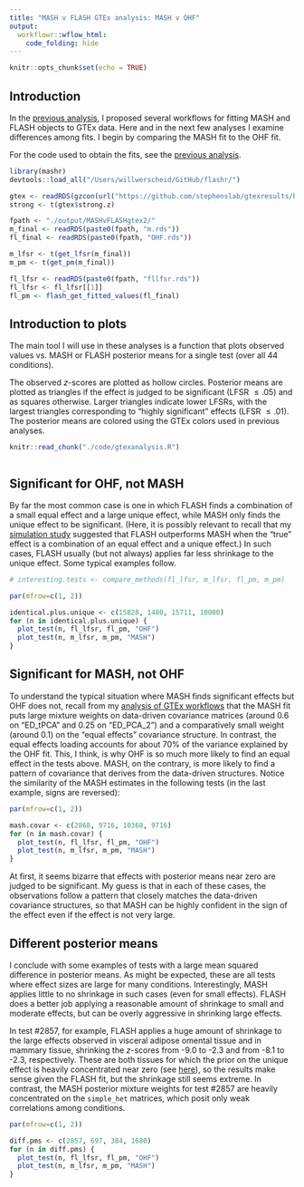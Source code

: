 ```yaml
---
title: "MASH v FLASH GTEx analysis: MASH v OHF"
output: 
  workflowr::wflow_html:
    code_folding: hide
---
```


```r
knitr::opts_chunk$set(echo = TRUE)
```

## Introduction

In the [previous analysis](MASHvFLASHgtex2.html), I proposed several workflows for fitting MASH and FLASH objects to GTEx data. Here and in the next few analyses I examine differences among fits. I begin by comparing the MASH fit to the OHF fit. 

For the code used to obtain the fits, see the [previous analysis](MASHvFLASHgtex2.html#code).

```r
library(mashr)
devtools::load_all("/Users/willwerscheid/GitHub/flashr/")

gtex <- readRDS(gzcon(url("https://github.com/stephenslab/gtexresults/blob/master/data/MatrixEQTLSumStats.Portable.Z.rds?raw=TRUE")))
strong <- t(gtex$strong.z)

fpath <- "./output/MASHvFLASHgtex2/"
m_final <- readRDS(paste0(fpath, "m.rds"))
fl_final <- readRDS(paste0(fpath, "OHF.rds"))

m_lfsr <- t(get_lfsr(m_final))
m_pm <- t(get_pm(m_final))

fl_lfsr <- readRDS(paste0(fpath, "fllfsr.rds"))
fl_lfsr <- fl_lfsr[[1]]
fl_pm <- flash_get_fitted_values(fl_final)
```


## Introduction to plots

The main tool I will use in these analyses is a function that plots observed values vs. MASH or FLASH posterior means for a single test (over all 44 conditions). 

The observed $z$-scores are plotted as hollow circles. Posterior means are plotted as triangles if the effect is judged to be significant (LFSR $\le .05$) and as squares otherwise. Larger triangles indicate lower LFSRs, with the largest triangles corresponding to "highly significant" effects (LFSR $\le .01$). The posterior means are colored using the GTEx colors used in previous analyses. 

```r
knitr::read_chunk("./code/gtexanalysis.R")
```
```r
```


## Significant for OHF, not MASH

By far the most common case is one in which FLASH finds a combination of a small equal effect and a large unique effect, while MASH only finds the unique effect to be significant. (Here, it is possibly relevant to recall that my [simulation study](MASHvFLASHsims2.html) suggested that FLASH outperforms MASH when the "true" effect is a combination of an equal effect and a unique effect.) In such cases, FLASH usually (but not always) applies far less shrinkage to the unique effect. Some typical examples follow.

```r
# interesting.tests <- compare_methods(fl_lfsr, m_lfsr, fl_pm, m_pm)

par(mfrow=c(1, 2))

identical.plus.unique <- c(15828, 1480, 15711, 10000)
for (n in identical.plus.unique) {
  plot_test(n, fl_lfsr, fl_pm, "OHF")
  plot_test(n, m_lfsr, m_pm, "MASH")
}
```


## Significant for MASH, not OHF

To understand the typical situation where MASH finds significant effects but OHF does not, recall from my [analysis of GTEx workflows](MASHvFLASHgtex2.html) that the MASH fit puts large mixture weights on data-driven covariance matrices (around 0.6 on "ED_tPCA" and 0.25 on "ED_PCA_2") and a comparatively small weight (around 0.1) on the "equal effects" covariance structure. In contrast, the equal effects loading accounts for about 70% of the variance explained by the OHF fit. This, I think, is why OHF is so much more likely to find an equal effect in the tests above. MASH, on the contrary, is more likely to find a pattern of covariance that derives from the data-driven structures. Notice the similarity of the MASH estimates in the following tests (in the last example, signs are reversed):

```r
par(mfrow=c(1, 2))

mash.covar <- c(2868, 9716, 10368, 9716)
for (n in mash.covar) {
  plot_test(n, fl_lfsr, fl_pm, "OHF")
  plot_test(n, m_lfsr, m_pm, "MASH")
}
```

At first, it seems bizarre that effects with posterior means near zero are judged to be significant. My guess is that in each of these cases, the observations follow a pattern that closely matches the data-driven covariance structures, so that MASH can be highly confident in the sign of the effect even if the effect is not very large.


## Different posterior means

I conclude with some examples of tests with a large mean squared difference in posterior means. As might be expected, these are all tests where effect sizes are large for many conditions. Interestingly, MASH applies little to no shrinkage in such cases (even for small effects). FLASH does a better job applying a reasonable amount of shrinkage to small and moderate effects, but can be overly aggressive in shrinking large effects. 

In test #2857, for example, FLASH applies a huge amount of shrinkage to the large effects observed in visceral adipose omental tissue and in mammary tissue, shrinking the $z$-scores from -9.0 to -2.3 and from -8.1 to -2.3, respectively. These are both tissues for which the prior on the unique effect is heavily concentrated near zero (see [here](MASHvFLASHgtex2.html#priors_on_factors_(steps_2-3))), so the results make sense given the FLASH fit, but the shrinkage still seems extreme. In contrast, the MASH posterior mixture weights for test #2857 are heavily concentrated on the `simple_het` matrices, which posit only weak correlations among conditions.

```r
par(mfrow=c(1, 2))

diff.pms <- c(2857, 697, 384, 1680)
for (n in diff.pms) {
  plot_test(n, fl_lfsr, fl_pm, "OHF")
  plot_test(n, m_lfsr, m_pm, "MASH")
}
```
